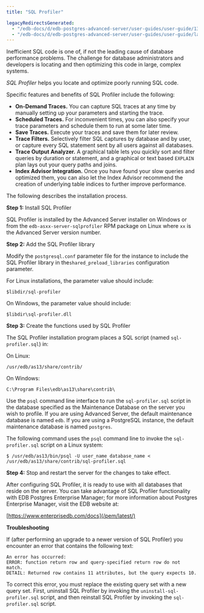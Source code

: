 ```yaml
---
title: "SQL Profiler"

legacyRedirectsGenerated:
  - "/edb-docs/d/edb-postgres-advanced-server/user-guides/user-guide/13/sql_profiler.html"
  - "/edb-docs/d/edb-postgres-advanced-server/user-guides/user-guide/latest/sql_profiler.html"
---
```


<div id="sql_profiler" class="registered_link"></div>

Inefficient SQL code is one of, if not the leading cause of database performance problems. The challenge for database administrators and developers is locating and then optimizing this code in large, complex systems.

*SQL Profiler* helps you locate and optimize poorly running SQL code.

Specific features and benefits of SQL Profiler include the following:

-   **On-Demand Traces.** You can capture SQL traces at any time by manually setting up your parameters and starting the trace.
-   **Scheduled Traces.** For inconvenient times, you can also specify your trace parameters and schedule them to run at some later time.
-   **Save Traces.** Execute your traces and save them for later review.
-   **Trace Filters.** Selectively filter SQL captures by database and by user, or capture every SQL statement sent by all users against all databases.
-   **Trace Output Analyzer.** A graphical table lets you quickly sort and filter queries by duration or statement, and a graphical or text based `EXPLAIN` plan lays out your query paths and joins.
-   **Index Advisor Integration.** Once you have found your slow queries and optimized them, you can also let the Index Advisor recommend the creation of underlying table indices to further improve performance.

The following describes the installation process.

**Step 1:** Install SQL Profiler

SQL Profiler is installed by the Advanced Server installer on Windows or from the `edb-asxx-server-sqlprofiler` RPM package on Linux where `xx` is the Advanced Server version number.

**Step 2:** Add the SQL Profiler library

Modify the `postgresql.conf` parameter file for the instance to include the SQL Profiler library in the`shared_preload_libraries` configuration parameter.

For Linux installations, the parameter value should include:

```text
$libdir/sql-profiler
```

On Windows, the parameter value should include:

```text
$libdir\sql-profiler.dll
```

**Step 3:** Create the functions used by SQL Profiler

The SQL Profiler installation program places a SQL script (named `sql-profiler.sql`) in:

On Linux:

```text
/usr/edb/as13/share/contrib/
```

On Windows:

```text
C:\Program Files\edb\as13\share\contrib\
```

Use the `psql` command line interface to run the `sql-profiler.sql` script in the database specified as the Maintenance Database on the server you wish to profile. If you are using Advanced Server, the default maintenance database is named `edb`. If you are using a PostgreSQL instance, the default maintenance database is named `postgres`.

The following command uses the `psql` command line to invoke the `sql-profiler.sql` script on a Linux system:

```text
$ /usr/edb/as13/bin/psql -U user_name database_name <
/usr/edb/as13/share/contrib/sql-profiler.sql
```

**Step 4:** Stop and restart the server for the changes to take effect.

After configuring SQL Profiler, it is ready to use with all databases that reside on the server. You can take advantage of SQL Profiler functionality with EDB Postgres Enterprise Manager; for more information about Postgres Enterprise Manager, visit the EDB website at:

[https://www.enterprisedb.com/docs](/pem/latest/)

**Troubleshooting**

If (after performing an upgrade to a newer version of SQL Profiler) you encounter an error that contains the following text:

```text
An error has occurred:
ERROR: function return row and query-specified return row do not match.
DETAIL: Returned row contains 11 attributes, but the query expects 10.
```

To correct this error, you must replace the existing query set with a new query set. First, uninstall SQL Profiler by invoking the `uninstall-sql-profiler.sql` script, and then reinstall SQL Profiler by invoking the `sql-profiler.sql` script.
